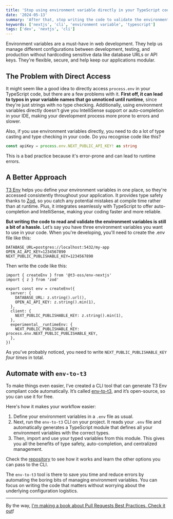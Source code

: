 ```yaml
---
title: 'Stop using environment variable directly in your TypeScript code'
date: '2024-05-13'
summary: 'After that, stop writing the code to validate the environment variable.'
keywords: ['nextjs', 'cli', 'environment variable', 'typescript']
tags: ['dev', 'nextjs', 'cli']
---
```


Environment variables are a must-have in web development. They help us manage different configurations between development, testing, and production without hardcoding sensitive data like database URLs or API keys. They're flexible, secure, and help keep our applications modular.

## The Problem with Direct Access

It might seem like a good idea to directly access `process.env` in your TypeScript code, but there are a few problems with it. **First off, it can lead to typos in your variable names that go unnoticed until runtime**, since they're just strings with no type checking. Additionally, using environment variables directly doesn't give you IntelliSense support or auto-completion in your IDE, making your development process more prone to errors and slower.

Also, if you use environment variables directly, you need to do a lot of type casting and type checking in your code. Do you recognise code like this?

```typescript
const apiKey = process.env.NEXT_PUBLIC_API_KEY! as string
```

This is a bad practice because it's error-prone and can lead to runtime errors.

## A Better Approach

[T3 Env](https://env.t3.gg) helps you define your environment variables in one place, so they're accessed consistently throughout your application. It provides type safety thanks to [Zod](https://zod.dev), so you catch any potential mistakes at compile time rather than at runtime. Plus, it integrates seamlessly with TypeScript to offer auto-completion and IntelliSense, making your coding faster and more reliable.

**But writing the code to read and validate the environment variables is still a bit of a hassle.** Let’s say you have three environment variables you want to use in your code. When you're developing, you'll need to create the .env file like this:

```
DATABASE_URL=postgres://localhost:5432/my-app
OPEN_AI_API_KEY=1234567890
NEXT_PUBLIC_PUBLISHABLE_KEY=1234567890
```

Then write the code like this:

```tsx
import { createEnv } from '@t3-oss/env-nextjs'
import { z } from 'zod'

export const env = createEnv({
  server: {
    DATABASE_URL: z.string().url(),
    OPEN_AI_API_KEY: z.string().min(1),
  },
  client: {
    NEXT_PUBLIC_PUBLISHABLE_KEY: z.string().min(1),
  },
  experimental__runtimeEnv: {
    NEXT_PUBLIC_PUBLISHABLE_KEY: process.env.NEXT_PUBLIC_PUBLISHABLE_KEY,
  },
})
```

As you've probably noticed, you need to write `NEXT_PUBLIC_PUBLISHABLE_KEY` _four times_ in total.

## Automate with `env-to-t3`

To make things even easier, I’ve created a CLI tool that can generate T3 Env compliant code automatically. It’s called [env-to-t3](https://github.com/nicnocquee/env-to-t3), and it’s open-source, so you can use it for free.

Here's how it makes your workflow easier:

1. Define your environment variables in a `.env` file as usual.
2. Next, run the `env-to-t3` CLI on your project. It reads your `.env` file and automatically generates a TypeScript module that defines all your environment variables with the correct types.
3. Then, import and use your typed variables from this module. This gives you all the benefits of type safety, auto-completion, and centralized management.

Check the [repository](https://github.com/nicnocquee/env-to-t3) to see how it works and learn the other options you can pass to the CLI.

The `env-to-t3` tool is there to save you time and reduce errors by automating the boring bits of managing environment variables. You can focus on writing the code that matters without worrying about the underlying configuration logistics.

---

By the way, [I'm making a book about Pull Requests Best Practices. Check it out](https://pr.nico.fyi)!
